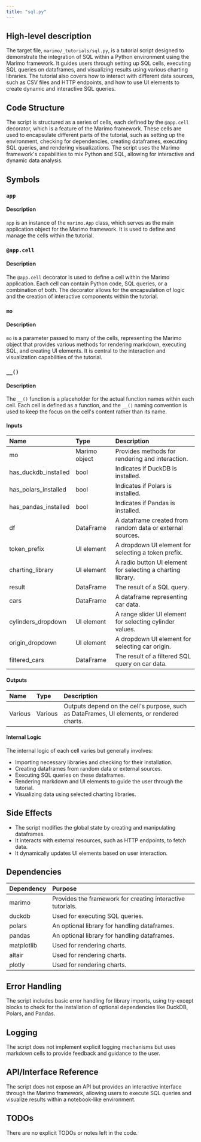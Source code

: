 ```yaml
---
title: "sql.py"
---
```


## High-level description

The target file, `marimo/_tutorials/sql.py`, is a tutorial script designed to demonstrate the integration of SQL within a Python environment using the Marimo framework. It guides users through setting up SQL cells, executing SQL queries on dataframes, and visualizing results using various charting libraries. The tutorial also covers how to interact with different data sources, such as CSV files and HTTP endpoints, and how to use UI elements to create dynamic and interactive SQL queries.

## Code Structure

The script is structured as a series of cells, each defined by the `@app.cell` decorator, which is a feature of the Marimo framework. These cells are used to encapsulate different parts of the tutorial, such as setting up the environment, checking for dependencies, creating dataframes, executing SQL queries, and rendering visualizations. The script uses the Marimo framework's capabilities to mix Python and SQL, allowing for interactive and dynamic data analysis.

## Symbols

### `app`
#### Description
`app` is an instance of the `marimo.App` class, which serves as the main application object for the Marimo framework. It is used to define and manage the cells within the tutorial.

### `@app.cell`
#### Description
The `@app.cell` decorator is used to define a cell within the Marimo application. Each cell can contain Python code, SQL queries, or a combination of both. The decorator allows for the encapsulation of logic and the creation of interactive components within the tutorial.

### `mo`
#### Description
`mo` is a parameter passed to many of the cells, representing the Marimo object that provides various methods for rendering markdown, executing SQL, and creating UI elements. It is central to the interaction and visualization capabilities of the tutorial.

### `__()`
#### Description
The `__()` function is a placeholder for the actual function names within each cell. Each cell is defined as a function, and the `__()` naming convention is used to keep the focus on the cell's content rather than its name.

#### Inputs
| Name | Type | Description |
|:-----|:-----|:------------|
| mo | Marimo object | Provides methods for rendering and interaction. |
| has_duckdb_installed | bool | Indicates if DuckDB is installed. |
| has_polars_installed | bool | Indicates if Polars is installed. |
| has_pandas_installed | bool | Indicates if Pandas is installed. |
| df | DataFrame | A dataframe created from random data or external sources. |
| token_prefix | UI element | A dropdown UI element for selecting a token prefix. |
| charting_library | UI element | A radio button UI element for selecting a charting library. |
| result | DataFrame | The result of a SQL query. |
| cars | DataFrame | A dataframe representing car data. |
| cylinders_dropdown | UI element | A range slider UI element for selecting cylinder values. |
| origin_dropdown | UI element | A dropdown UI element for selecting car origin. |
| filtered_cars | DataFrame | The result of a filtered SQL query on car data. |

#### Outputs
| Name | Type | Description |
|:-----|:-----|:------------|
| Various | Various | Outputs depend on the cell's purpose, such as DataFrames, UI elements, or rendered charts. |

#### Internal Logic
The internal logic of each cell varies but generally involves:
- Importing necessary libraries and checking for their installation.
- Creating dataframes from random data or external sources.
- Executing SQL queries on these dataframes.
- Rendering markdown and UI elements to guide the user through the tutorial.
- Visualizing data using selected charting libraries.

## Side Effects
- The script modifies the global state by creating and manipulating dataframes.
- It interacts with external resources, such as HTTP endpoints, to fetch data.
- It dynamically updates UI elements based on user interaction.

## Dependencies
| Dependency | Purpose |
|:-----------|:--------|
| marimo | Provides the framework for creating interactive tutorials. |
| duckdb | Used for executing SQL queries. |
| polars | An optional library for handling dataframes. |
| pandas | An optional library for handling dataframes. |
| matplotlib | Used for rendering charts. |
| altair | Used for rendering charts. |
| plotly | Used for rendering charts. |

## Error Handling
The script includes basic error handling for library imports, using try-except blocks to check for the installation of optional dependencies like DuckDB, Polars, and Pandas.

## Logging
The script does not implement explicit logging mechanisms but uses markdown cells to provide feedback and guidance to the user.

## API/Interface Reference
The script does not expose an API but provides an interactive interface through the Marimo framework, allowing users to execute SQL queries and visualize results within a notebook-like environment.

## TODOs
There are no explicit TODOs or notes left in the code.
